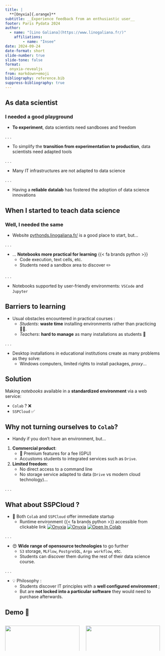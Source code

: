```yaml
---
title: |
  **[Onyxia]{.orange}**
subtitle: __Experience feedback from an enthusiastic user__
footer: Paris Pydata 2024
author:   
  - name: "[Lino Galiana](https://www.linogaliana.fr/)"
    affiliations:
        - name: "Insee"
date: 2024-09-24
date-format: short
slide-number: true
slide-tone: false
format:
  onyxia-revealjs
from: markdown+emoji
bibliography: reference.bib
suppress-bibliography: true
---
```


## As data scientist

<h3>I needed a good playground</h3>

- __[To experiment]{.orange}__, data scientists need sandboxes and freedom

. . .

- To simplify the [__transition from experimentation to production__]{.orange}, data scientists need adapted tools

. . .

- Many IT infrastructures are not adapted to data science

. . .

- Having a __[reliable datalab]{.orange}__ has fostered the adoption of data science innovations


## When I started to teach data science

<h3>Well, I needed the same</h3>

* Website [pythonds.linogaliana.fr/](https://pythonds.linogaliana.fr/) is a good place to start, but...

. . .

* ... [**Notebooks more practical for learning**]{.orange} {{< fa brands python >}}
    + Code execution, text cells, etc.
    + Students need a sandbox area to discover ✏️

. . .

* Notebooks supported by user-friendly environments: `VSCode` and `Jupyter`


## Barriers to learning {.smaller}

- Usual obstacles encountered in practical courses : 
    + _Students_: __[waste time]{.orange}__ installing environments rather than practicing 😵‍💫.
    + _Teachers_: __[hard to manage]{.orange}__ as many installations as students 🤔

. . .

- Desktop installations in educational institutions create as many problems as they solve:
    + Windows computers, limited rights to install packages, _proxy_...


::: {.callout-tip}
## Solution

Making _notebooks_ available
in a [__standardized environment__]{.orange} via a web service:


+ `Colab` ? ❌
+ `SSPCloud` ✅

:::

## Why not turning ourselves to `Colab`?

- Handy if you don't have an environment, but...

::: {.incremental}
1. [__Commercial product__]{.orange}:
    * 💸 Premium features for a fee (GPU)
    * Accustoms students to integrated services such as `Drive`.
2. [__Limited freedom__]{.orange}:
    * No direct access to a command line
    * No storage service adapted to data (`Drive` vs modern cloud technology)...
:::

. . .

## What about SSPCloud ? {.smaller}

* 🚀 Both `Colab` and `SSPCloud` offer immediate startup
  + Runtime environment {{< fa brands python >}} accessible from clickable link 
<a href="https://datalab.sspcloud.fr/launcher/ide/vscode-python?autoLaunch=true&amp;onyxia.friendlyName=%C2%AB02_pandas_intro%C2%BB&amp;init.personalInit=%C2%ABhttps%3A%2F%2Fraw.githubusercontent.com%2Flinogaliana%2Fpython-datascientist%2Fmaster%2Fsspcloud%2Finit-vscode.sh%C2%BB&amp;init.personalInitArgs=%C2%ABmanipulation%2002_pandas_intro%C2%BB&amp;security.allowlist.enabled=false" target="_blank" rel="noopener" data-original-href="https://datalab.sspcloud.fr/launcher/ide/vscode-python?autoLaunch=true&amp;onyxia.friendlyName=%C2%AB02_pandas_intro%C2%BB&amp;init.personalInit=%C2%ABhttps%3A%2F%2Fraw.githubusercontent.com%2Flinogaliana%2Fpython-datascientist%2Fmaster%2Fsspcloud%2Finit-vscode.sh%C2%BB&amp;init.personalInitArgs=%C2%ABmanipulation%2002_pandas_intro%C2%BB&amp;security.allowlist.enabled=false"><img src="https://img.shields.io/badge/SSP%20Cloud-Tester_avec_VSCode-blue?logo=visualstudiocode&amp;logoColor=blue" alt="Onyxia"></a>
<a href="https://datalab.sspcloud.fr/launcher/ide/jupyter-python?autoLaunch=true&amp;onyxia.friendlyName=%C2%AB02_pandas_intro%C2%BB&amp;init.personalInit=%C2%ABhttps%3A%2F%2Fraw.githubusercontent.com%2Flinogaliana%2Fpython-datascientist%2Fmaster%2Fsspcloud%2Finit-jupyter.sh%C2%BB&amp;init.personalInitArgs=%C2%ABmanipulation%2002_pandas_intro%C2%BB&amp;security.allowlist.enabled=false" target="_blank" rel="noopener" data-original-href="https://datalab.sspcloud.fr/launcher/ide/jupyter-python?autoLaunch=true&amp;onyxia.friendlyName=%C2%AB02_pandas_intro%C2%BB&amp;init.personalInit=%C2%ABhttps%3A%2F%2Fraw.githubusercontent.com%2Flinogaliana%2Fpython-datascientist%2Fmaster%2Fsspcloud%2Finit-jupyter.sh%C2%BB&amp;init.personalInitArgs=%C2%ABmanipulation%2002_pandas_intro%C2%BB&amp;security.allowlist.enabled=false"><img src="https://img.shields.io/badge/SSP%20Cloud-Tester_avec_Jupyter-orange?logo=Jupyter&amp;logoColor=orange" alt="Onyxia"></a>
<a href="https://colab.research.google.com/github/linogaliana/python-datascientist-notebooks/blob/main//notebooks/manipulation/02_pandas_intro.ipynb" target="_blank" rel="noopener" data-original-href="https://colab.research.google.com/github/linogaliana/python-datascientist-notebooks/blob/main//notebooks/manipulation/02_pandas_intro.ipynb"><img src="https://colab.research.google.com/assets/colab-badge.svg" alt="Open In Colab"></a>

. . .

- 😍 __[Wide range of opensource technologies]{.orange}__ to go further
  - `S3` storage, `MLFlow`, `PostgreSQL`, `Argo workflow`, etc.
  - Students can discover them during the rest of their data science course.

. . .

- 💡 Philosophy :
  - Students discover IT principles with a __[well configured environment]{.orange}__ ;
  - But are __[not locked into a particular software]{.orange}__ they would need to purchase afterwards.

## Demo 🚀 {.smaller}


:::: {.columns}

::: {.column width="50%"}
[![](pandaqr2.png){width=100%}](https://pythonds.linogaliana.fr/content/manipulation/02_pandas_intro.html)


_Par le biais direct du site [pythonds.linogaliana.fr/](https://pythonds.linogaliana.fr/content/manipulation/02_pandas_intro.html)_
:::

::: {.column width="50%"}
[![](onyxia-qrcode4.png){width=100%}](https://www.sspcloud.fr/formation)

_Par le biais du portail de formation du [www.sspcloud.fr/formation/](https://www.sspcloud.fr/formation)_

:::

::::



